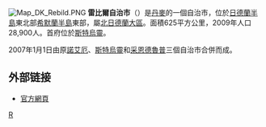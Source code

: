 [[File:Map_DK_Rebild.PNG|right]]
'''雷比爾自治市'''（{{lang-da|Rebild  Kommune}}）是[[丹麥|丹麥]]的一個自治市，位於[[日德蘭半島|日德蘭半島]]東北部[[希默蘭半島|希默蘭半島]]東部，屬[[北日德蘭大區|北日德蘭大區]]。面積625平方公里，2009年人口28,900人。首府位於[[斯特烏靈|斯特烏靈]]。

2007年1月1日由原[[諾艾厄自治市|諾艾厄]]、[[斯特烏靈自治市|斯特烏靈]]和[[采恩德魯普自治市|采恩德魯普]]三個自治市合併而成。

==外部链接==
* [http://www.rebild.dk/ 官方網頁] {{Wayback|url=http://www.rebild.dk/ |date=20100213095536 }}
{{丹麥自治市}}
[[Category:丹麥市鎮|R]]
